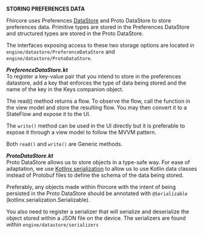 **STORING PREFERENCES DATA**

Fhircore uses Preferences [DataStore](https://developer.android.com/topic/libraries/architecture/datastore) and Proto DataStore to store preferences data. Primitive types are stored in the Preferences DataStore and structured types are stored in the Proto DataStore.

The interfaces exposing access to these two storage options are located in ```engine/datastore/PreferenceDataStore``` and ```engine/datastore/ProtoDataStore```.

***PreferenceDataStore.kt***<br/>
To register a key-value pair that you intend to store in the preferences datastore, add a key that enforces the type of data being stored and the name of the key in the Keys companion object.

The read() method returns a flow. To observe the flow, call the function in the view model and store the resulting flow. You may then convert it to a StateFlow and expose it to the UI.

The `write()` method can be used in the UI directly but it is preferable to expose it through a view model to follow the MVVM pattern.

Both `read()` and `write()` are Generic methods.

***ProtoDataStore.kt***<br/>
Proto DataStore allows us to store objects in a type-safe way. For ease of adaptation, we use [Kotlinx serialization](https://kotlinlang.org/docs/serialization.html#serialize-and-deserialize-json) to allow us to use Kotlin data classes instead of Protobuf files to define the schema of the data being stored.

Preferably, any objects made within fhircore with the intent of being persisted in the Proto DataStore should be annotated with ```@Serializable``` (kotlinx.serialization.Serializable).

You also need to register a serializer that will serialize and deserialize the object stored within a JSON file on the device. The serializers are found within ```engine/datastore/serializers```
